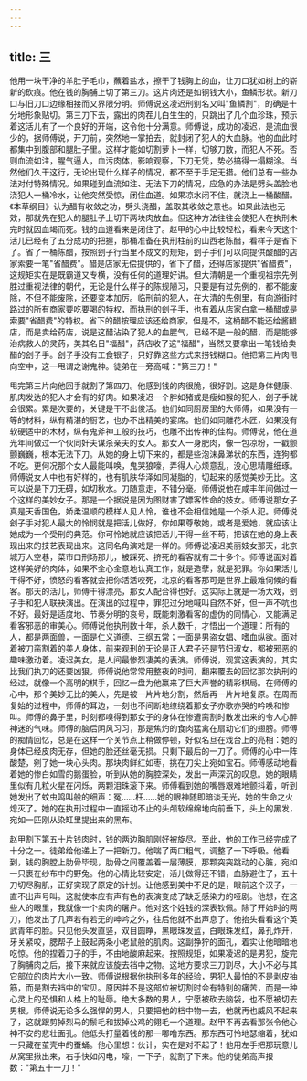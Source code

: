 ```yaml
---
---
---
```

title: 三
---



他用一块干净的羊肚子毛巾，蘸着盐水，擦干了钱胸上的血，让刀口犹如树上的崭新的砍痕。他在钱的胸脯上切了第三刀。这片肉还是如铜钱大小，鱼鳞形状。新刀口与旧刀口边缘相接而又界限分明。师傅说这凌迟刑别名又叫"鱼鳞割"，的确是十分地形象贴切。第三刀下去，露出的肉茬儿白生生的，只跳出了几个血珍珠，预示着这活儿有了一个良好的开端，这令他十分满意。师傅说，成功的凌迟，是流血很少的，据师傅说，开刀前，突然地一掌拍去，就封闭了犯人的大血脉。他的血此时都集中到腹部和腿肚子里。这样才能如切割萝卜一样，切够刀数，而犯人不死。否则血流如注，腥气逼人，血污肉体，影响观察，下刀无凭，势必搞得一塌糊涂。当然他们久干这行，无论出现什么样子的情况，都不至于手足无措。他们总有一些办法对付特殊情况。如果碰到血流如注、无法下刀的情况，应急的办法是劈头盖脸地浇犯人一桶冷水，让他突然受惊，闭住血道。如果凉水闭不住，就浇上一桶酸醋。《本草纲目》认为醋有收敛之功，劈头浇醋，盖取其收敛之意也。如果此法也无效，那就先在犯人的腿肚子上切下两块肉放血。但这种方法往往会使犯人在执刑未完时就因血竭而死。钱的血道看来是闭住了。赵甲的心中比较轻松，看来今天这个活儿已经有了五分成功的把握，那桶准备在执刑柱前的山西老陈醋，看样子是省下了。省了一桶陈醋，按照刽子行当里不成文的规矩，刽子手们可以向提供酸醋的店家索要一笔"省醋费"。醋是店家无偿提供的，省下了醋，还得店家提供"省醋费"，这规矩实在是既霸道又专横，没有任何的道理好讲。但大清朝是一个重视祖宗先例胜过重视法律的朝代，无论是什么样子的陈规陋习，只要是有过先例的，都不能废除，不但不能废除，还要变本加厉。临刑前的犯人，在大清的先例里，有向游街时路过的所有商家要吃要喝的特权，而执刑的刽子手，也有着从店家白拿一桶醋或是索要"省醋费"的特权。省下的醋按理应该还给商家，但是不，这桶醋不能还给酱醋店，而是卖给药店，说是这醋沾染了犯人的血腥气，已经不是一般的醋，而是能够治病救人的灵药，美其名日"福醋"，药店收了这"福醋"，当然又要拿出一笔钱给卖醋的刽子手。刽子手没有工食银子，只好靠这些方式来捞钱糊口。他把第三片肉甩向空中，这一甩谓之谢鬼神。徒弟在一旁高喊："第三刀！"

甩完第三片向他回手就割了第四刀。他感到钱的肉很脆，很好割。这是身体健康、肌肉发达的犯人才会有的好肉。如果凌迟一个胖如猪或是瘦如猴的犯人，刽子手就会很累。累是次要的，关键是干不出俊活。他们如同厨房里的大师傅，如果没有一等的材料，纵有精湛的厨艺，也办不出精美的宴席。他们如同雕花木匠，如果没有软硬适中的木材，纵有鬼斧神工般的技巧，也雕不出传神的佳构。师傅说，他在道光年间做过一个伙同奸夫谋杀亲夫的女人。那女人一身肥肉，像一包凉粉，一戳颤颤巍巍，根本无法下刀。从她的身上切下来的，都是些泡沫鼻涕状的东西，连狗都不吃。更何况那个女人最能叫唤，鬼哭狼嚎，弄得人心烦意乱，没心思精雕细琢。师傅说女人中也有好样的，也有肌肤华泽如同凝脂的，切起来的感觉美妙无比。这可以说是下刀无碍，如切秋水。刀随意走，不错分毫。师傅说他在咸丰年间做过一个这样的美妙女子。那是一个据说是因为图财害了嫖客性命的妓女。师傅说那女子真是天香国色，娇柔温顺的模样人见人怜，谁也不会相信她是一个杀人犯。师傅说刽子手对犯人最大的怜悯就是把活儿做好，你如果尊敬她，或者是爱她，就应该让她成为一个受刑的典范。你可怜她就应该把活儿干得一丝不苟，把该在她的身上表现出来的技艺表现出来。这同名角演戏是一样的。师傅说凌迟美丽妓女那天，北京城万人空巷，菜市口刑场那儿，被踩死、挤死的看客就有二十多个。师傅说面对着这样美好的肉体，如果不全心全意地认真工作，就是造孽，就是犯罪。你如果活儿干得不好，愤怒的看客就会把你活活咬死，北京的看客那可是世界上最难伺候的看客。那天的活儿，师傅干得漂亮，那女人配合得也好。这实际上就是一场大戏，刽子手和犯人联袂演出。在演出的过程中，罪犯过分地喊叫自然不好，但一声不吭也不好。最好是适度地、节奏分明的哀号，既能刺激看客的虚伪的同情心，又能满足看客邪恶的审美心。师傅说他执刑数十年，杀人数千，才悟出一个道理：所有的人，都是两面兽，一面是仁义道德、三纲五常；一面是男盗女娼、嗜血纵欲。面对着被刀脔割着的美人身体，前来观刑的无论是正人君子还是节妇淑女，都被邪恶的趣味激动着。凌迟美女，是人间最惨烈凄美的表演。师傅说，观赏这表演的，其实比我们执刀的还要凶狠。师傅说他常常用整夜的时间，翻来覆去的回忆那次执刑的经过，就像一个高明的棋手，回忆一盘为他赢来了巨大声誉的精彩棋局。在师傅的心中，那个美妙无比的美人，先是被一片片地分割，然后再一片片地复原。在周而复始的过程中，师傅的耳边，一刻也不间断地缭绕着那女子亦歌亦哭的吟唤和惨叫。师傅的鼻子里，时刻都嗅得到那女子的身体在惨遭脔割时散发出来的令人心醉神迷的气味。师傅的脑后阴风习习，那是焦灼的食肉猛禽在扇动它们的翅膀。师傅的痴情回忆，总是在这样一个关节点上稍做停顿，好似名旦在戏台上的亮相：她的身体已经皮肉无存，但她的脸还丝毫无损。只剩下最后的一刀了。师傅的心中一阵酸楚，剜了她一块心头肉。那块肉鲜红如枣，挑在刀尖上宛如宝石。师傅感动地看着她的惨白如雪的鹅蛋脸，听到从她的胸腔深处，发出一声深沉的叹息。她的眼睛里似有几粒火星在闪烁，两颗泪珠滚下来。师傅看到她的嘴唇艰难地颤抖着，听到她发出了蚊虫鸣叫般的细声：冤……枉……她的眼神随即暗淡无光，她的生命之火熄灭了。她的在执刑过程中一直摇动不止的头颅软绵绵地向前垂下，头上的黑发，宛如一匹刚从染缸里提出来的黑布。

赵甲割下第五十片钱肉时，钱的两边胸肌刚好被旋尽。至此，他的工作已经完成了十分之一。徒弟给他递上了一把新刀。他喘了两口粗气，调整了一下呼吸。他看到，钱的胸膛上肋骨毕现，肋骨之间覆盖着一层薄膜，那颗突突跳动的心脏，宛如一只裹在纱布中的野兔。他的心情比较安定，活儿做得还不错，血脉避住了，五十刀切尽胸肌，正好实现了原定的计划。让他感到美中不足的是，眼前这个汉子，一直不出声号叫。这就使本应有声有色的表演变成了缺乏感染力的哑剧。他想，在这些人的眼里，我就像一个卖肉的屠户。他对这个姓钱的深表钦佩。除了开始时的两刀，他发出了几声若有若无的呻吟之外，往后他就不出声息了。他抬头看看这个英武青年的脸。只见他头发直竖，双目圆睁，黑眼珠发蓝，白眼珠发红，鼻孔炸开，牙关紧咬，腮帮子上鼓起两条小老鼠般的肌肉。这副狰狞的面孔，着实让他暗暗地吃惊。他的捏着刀子的手，不由地酸麻起来。按照规矩，如果凌迟的是男犯，旋完了胸脯肉之后，接下来就应该旋去裆中之物。这地方要求三刀割尽，大小不必与其它部位的肉片大小一致。师傅说根据他执刑多年的经验，男犯人最怕的不是剥皮抽筋，而是割去裆中的宝贝。原因并不是这部位被切割时会有特别的痛苦，而是一种心灵上的恐惧和人格上的耻辱。绝大多数的男人，宁愿被砍去脑袋，也不愿被切去男根。师傅说无论多么强悍的男人，只要把他的档中物一去，他就再也威风不起来了，这就跟剪掉烈马的鬃毛和拔掉公鸡的翎毛一个道理。赵甲不再去看那张令他心神不安的悲壮面孔。他低头打量着钱的那一嘟噜东西。那东西可怜地瑟缩着，犹如一只藏在茧壳中的蚕蛹。他心里想：伙计，实在是对不起了！他用左手把那玩意儿从窝里揪出来，右手快如闪电，嚎，一下子，就割了下来。他的徒弟高声报数："第五十一刀！"